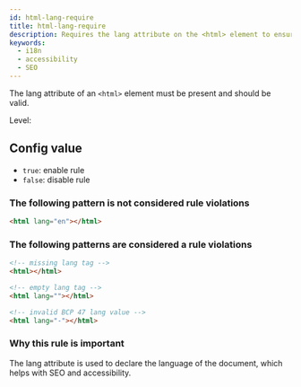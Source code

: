 ```yaml
---
id: html-lang-require
title: html-lang-require
description: Requires the lang attribute on the <html> element to ensure proper language declaration for accessibility and SEO.
keywords:
  - i18n
  - accessibility
  - SEO
---
```



The lang attribute of an `<html>` element must be present and should be valid.

Level: <Badge text="Warning" variant="caution" />

## Config value

- `true`: enable rule
- `false`: disable rule

### The following pattern is **not** considered rule violations

```html
<html lang="en"></html>
```

### The following patterns are considered a rule violations

```html
<!-- missing lang tag -->
<html></html>
```

```html
<!-- empty lang tag -->
<html lang=""></html>
```

```html
<!-- invalid BCP 47 lang value -->
<html lang="-"></html>
```

### Why this rule is important

The lang attribute is used to declare the language of the document, which helps with SEO and accessibility.
